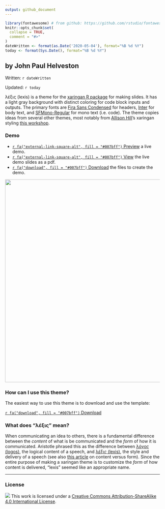 ```yaml
---
output: github_document
---
```


<!-- README.md is generated from README.Rmd. Please edit that file -->

```r
library(fontawesome) # from github: https://github.com/rstudio/fontawesome
knitr::opts_chunk$set(
  collapse = TRUE,
  comment = "#>"
)
dateWritten <- format(as.Date('2020-05-04'), format="%B %d %Y")
today <- format(Sys.Date(), format="%B %d %Y")
```

## by John Paul Helveston

Written: `r dateWritten`

Updated: `r today`

λέξις (lexis) is a theme for the [xaringan R
package](https://github.com/yihui/xaringan) for making slides. It has a light gray background with distinct coloring for code block inputs and outputs. The primary fonts are [Fira Sans Condensed](https://fonts.google.com/specimen/Fira+Sans+Condensed) for headers, [Inter](https://fonts.google.com/specimen/Inter) for body text, and [SFMono-Regular](https://developer.apple.com/fonts/) for mono text (i.e. code). The theme copies ideas from several other themes, most notably from [Allison Hill](https://alison.rbind.io/)'s xaringan styling [this workshop](https://github.com/rstudio-education/arm-workshop-rsc2019).

### Demo

- [`r fa("external-link-square-alt", fill = "#007bff")` Preview](https://jhelvy.github.io/lexis/lexis_demo/lexis_demo.html){target="_blank"} a live demo.
- [`r fa("external-link-square-alt", fill = "#007bff")` View](https://jhelvy.github.io/lexis/lexis_demo/lexis_demo.pdf){target="_blank"} the live demo slides as a pdf.
- [`r fa("download", fill = "#007bff")` Download](https://jhelvy.github.io/lexis/lexis_demo/lexis_demo.zip){target="_blank"} the files to create the demo.

<img src="lexis_demo/lexis_demo.gif" width=660>

### How can I use this theme?

The easiest way to use this theme is to download and use the template:

[`r fa("download", fill = "#007bff")` Download](https://jhelvy.github.io/lexis/lexis_template/lexis_template.zip){target="_blank"}

### What does "λέξις" mean?

When communicating an idea to others, there is a fundamental difference between the _content_ of what is be communicated and the _form_ of how it is communicated. Aristotle phrased this as the difference between [λόγος (logos)](https://en.wikipedia.org/wiki/Logos), the logical content of a speech, and [λέξις (lexis)](https://en.wikipedia.org/wiki/Lexis_(Aristotle)), the style and delivery of a speech (see also [this article](http://rhetoric.byu.edu/Encompassing%20Terms/Content%20and%20Form.htm) on content versus form). Since the entire purpose of making a xaringan theme is to customize the _form_ of how content is delivered, "lexis" seemed like an appropriate name.

-----

### License

![](https://i.creativecommons.org/l/by-sa/4.0/88x31.png)  This work is licensed under a [Creative Commons Attribution-ShareAlike 4.0 International License](https://creativecommons.org/licenses/by-sa/4.0/).
